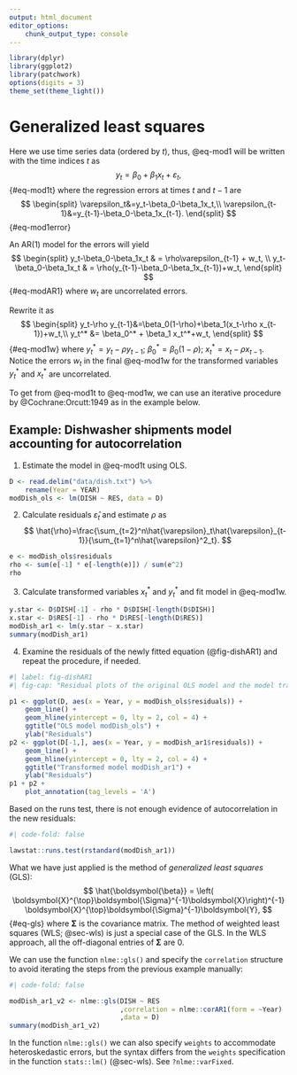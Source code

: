 ```yaml
---
output: html_document
editor_options:
    chunk_output_type: console
---
```


```r
library(dplyr)
library(ggplot2)
library(patchwork)
options(digits = 3)
theme_set(theme_light())
```

# Generalized least squares {#sec-gls}

Here we use time series data (ordered by $t$), thus, @eq-mod1 will be written with the time indices $t$ as
$$
y_t=\beta_0+\beta_1x_t+\varepsilon_t,
$${#eq-mod1t}
where the regression errors at times $t$ and $t-1$ are
$$
\begin{split}
\varepsilon_t&=y_t-\beta_0-\beta_1x_t,\\
\varepsilon_{t-1}&=y_{t-1}-\beta_0-\beta_1x_{t-1}.
\end{split}
$${#eq-mod1error}

An AR(1) model for the errors will yield
$$
\begin{split}
y_t-\beta_0-\beta_1x_t & = \rho\varepsilon_{t-1} + w_t, \\
y_t-\beta_0-\beta_1x_t & = \rho(y_{t-1}-\beta_0-\beta_1x_{t-1})+w_t,
\end{split}
$${#eq-modAR1}
where $w_t$ are uncorrelated errors.

Rewrite it as
$$
\begin{split}
y_t-\rho y_{t-1}&=\beta_0(1-\rho)+\beta_1(x_t-\rho x_{t-1})+w_t,\\
y_t^* &= \beta_0^* + \beta_1 x_t^*+w_t,
\end{split}
$${#eq-mod1w}
where $y_t^* = y_t-\rho y_{t-1}$; $\beta_0^* = \beta_0(1-\rho)$; $x_t^* = x_t-\rho x_{t-1}$. 
Notice the errors $w_t$ in the final @eq-mod1w for the transformed variables $y_t^*$ and $x_t^*$ are uncorrelated.

To get from @eq-mod1t to @eq-mod1w, we can use an iterative procedure by @Cochrane:Orcutt:1949 as in the example below.

::: {.callout-note icon=false}

## Example: Dishwasher shipments model accounting for autocorrelation

1. Estimate the model in @eq-mod1t using OLS.
```r
D <- read.delim("data/dish.txt") %>% 
    rename(Year = YEAR)
modDish_ols <- lm(DISH ~ RES, data = D)
```

2. Calculate residuals $\hat{\varepsilon}_t$ and estimate $\rho$ as
$$
\hat{\rho}=\frac{\sum_{t=2}^n\hat{\varepsilon}_t\hat{\varepsilon}_{t-1}}{\sum_{t=1}^n\hat{\varepsilon}^2_t}.
$$
```r
e <- modDish_ols$residuals
rho <- sum(e[-1] * e[-length(e)]) / sum(e^2)
rho
```

3. Calculate transformed variables $x^*_t$ and $y^*_t$ and fit model in @eq-mod1w.
```r
y.star <- D$DISH[-1] - rho * D$DISH[-length(D$DISH)]
x.star <- D$RES[-1] - rho * D$RES[-length(D$RES)]
modDish_ar1 <- lm(y.star ~ x.star)
summary(modDish_ar1)
```

4. Examine the residuals of the newly fitted equation (@fig-dishAR1) and repeat the procedure, if needed.

```r
#| label: fig-dishAR1
#| fig-cap: "Residual plots of the original OLS model and the model transformed to account for autocorrelation in residuals."

p1 <- ggplot(D, aes(x = Year, y = modDish_ols$residuals)) + 
    geom_line() + 
    geom_hline(yintercept = 0, lty = 2, col = 4) + 
    ggtitle("OLS model modDish_ols") +
    ylab("Residuals")
p2 <- ggplot(D[-1,], aes(x = Year, y = modDish_ar1$residuals)) + 
    geom_line() + 
    geom_hline(yintercept = 0, lty = 2, col = 4) + 
    ggtitle("Transformed model modDish_ar1") +
    ylab("Residuals")
p1 + p2 +
    plot_annotation(tag_levels = 'A')
```

Based on the runs test, there is not enough evidence of autocorrelation in the new residuals:

```r
#| code-fold: false

lawstat::runs.test(rstandard(modDish_ar1))
```
:::

What we have just applied is the method of *generalized least squares* (GLS):
$$
\hat{\boldsymbol{\beta}} = \left( \boldsymbol{X}^{\top}\boldsymbol{\Sigma}^{-1}\boldsymbol{X}\right)^{-1} \boldsymbol{X}^{\top}\boldsymbol{\Sigma}^{-1}\boldsymbol{Y},
$${#eq-gls}
where $\boldsymbol{\Sigma}$ is the covariance matrix. 
The method of weighted least squares (WLS; @sec-wls) is just a special case of the GLS. 
In the WLS approach, all the off-diagonal entries of $\boldsymbol{\Sigma}$ are 0.

We can use the function `nlme::gls()` and specify the `correlation` structure to avoid iterating the steps from the previous example manually:

```r
#| code-fold: false

modDish_ar1_v2 <- nlme::gls(DISH ~ RES
                            ,correlation = nlme::corAR1(form = ~Year)
                            ,data = D)
summary(modDish_ar1_v2)
```

::: {.callout-note}
In the function `nlme::gls()` we can also specify `weights` to accommodate heteroskedastic errors, but the syntax differs from the `weights` specification in the function `stats::lm()` (@sec-wls). 
See `?nlme::varFixed`.
:::
